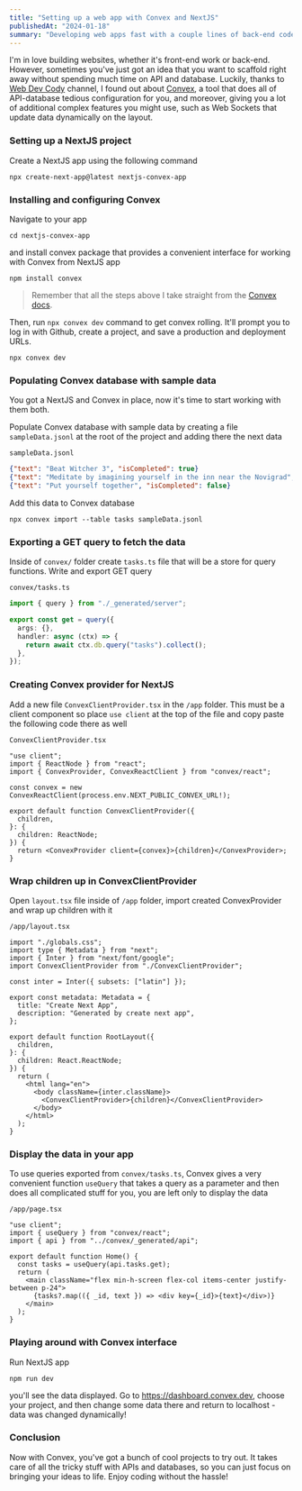 ```yaml
---
title: "Setting up a web app with Convex and NextJS"
publishedAt: "2024-01-18"
summary: "Developing web apps fast with a couple lines of back-end code with Convex"
---
```


I'm in love building websites, whether it's front-end work or back-end. However, sometimes you've just got an idea that you want to scaffold right away without spending much time on API and database. Luckily, thanks to [Web Dev Cody](https://twitter.com/webdevcody) channel, I found out about [Convex](https://www.convex.dev/), a tool that does all of API-database tedious configuration for you, and moreover, giving you a lot of additional complex features you might use, such as Web Sockets that update data dynamically on the layout.

### Setting up a NextJS project

Create a NextJS app using the following command

```
npx create-next-app@latest nextjs-convex-app
```

### Installing and configuring Convex

Navigate to your app

```
cd nextjs-convex-app
```

and install convex package that provides a convenient interface for working with Convex from NextJS app

```
npm install convex
```

> Remember that all the steps above I take straight from the [Convex docs](https://docs.convex.dev/quickstart/nextjs).

Then, run `npx convex dev` command to get convex rolling. It'll prompt you to log in with Github, create a project, and save a production and deployment URLs.

```
npx convex dev
```

### Populating Convex database with sample data

You got a NextJS and Convex in place, now it's time to start working with them both.

Populate Convex database with sample data by creating a file `sampleData.jsonl` at the root of the project and adding there the next data

`sampleData.jsonl`

```json
{"text": "Beat Witcher 3", "isCompleted": true}
{"text": "Meditate by imagining yourself in the inn near the Novigrad", "isCompleted": false}
{"text": "Put yourself together", "isCompleted": false}
```

Add this data to Convex database

```
npx convex import --table tasks sampleData.jsonl
```

### Exporting a GET query to fetch the data

Inside of `convex/` folder create `tasks.ts` file that will be a store for query functions. Write and export GET query

`convex/tasks.ts`

```ts
import { query } from "./_generated/server";

export const get = query({
  args: {},
  handler: async (ctx) => {
    return await ctx.db.query("tasks").collect();
  },
});
```

### Creating Convex provider for NextJS

Add a new file `ConvexClientProvider.tsx` in the `/app` folder. This must be a client component so place `use client` at the top of the file and copy paste the following code there as well

`ConvexClientProvider.tsx`

```tsx
"use client";
import { ReactNode } from "react";
import { ConvexProvider, ConvexReactClient } from "convex/react";

const convex = new ConvexReactClient(process.env.NEXT_PUBLIC_CONVEX_URL!);

export default function ConvexClientProvider({
  children,
}: {
  children: ReactNode;
}) {
  return <ConvexProvider client={convex}>{children}</ConvexProvider>;
}
```

### Wrap children up in ConvexClientProvider

Open `layout.tsx` file inside of `/app` folder, import created ConvexProvider and wrap up children with it

`/app/layout.tsx`

```tsx
import "./globals.css";
import type { Metadata } from "next";
import { Inter } from "next/font/google";
import ConvexClientProvider from "./ConvexClientProvider";

const inter = Inter({ subsets: ["latin"] });

export const metadata: Metadata = {
  title: "Create Next App",
  description: "Generated by create next app",
};

export default function RootLayout({
  children,
}: {
  children: React.ReactNode;
}) {
  return (
    <html lang="en">
      <body className={inter.className}>
        <ConvexClientProvider>{children}</ConvexClientProvider>
      </body>
    </html>
  );
}
```

### Display the data in your app

To use queries exported from `convex/tasks.ts`, Convex gives a very convenient function `useQuery` that takes a query as a parameter and then does all complicated stuff for you, you are left only to display the data

`/app/page.tsx`

```tsx
"use client";
import { useQuery } from "convex/react";
import { api } from "../convex/_generated/api";

export default function Home() {
  const tasks = useQuery(api.tasks.get);
  return (
    <main className="flex min-h-screen flex-col items-center justify-between p-24">
      {tasks?.map(({ _id, text }) => <div key={_id}>{text}</div>)}
    </main>
  );
}
```

### Playing around with Convex interface

Run NextJS app

```
npm run dev
```

you'll see the data displayed. Go to https://dashboard.convex.dev, choose your project, and then change some data there and return to localhost - data was changed dynamically!

### Conclusion

Now with Convex, you've got a bunch of cool projects to try out. It takes care of all the tricky stuff with APIs and databases, so you can just focus on bringing your ideas to life. Enjoy coding without the hassle!
